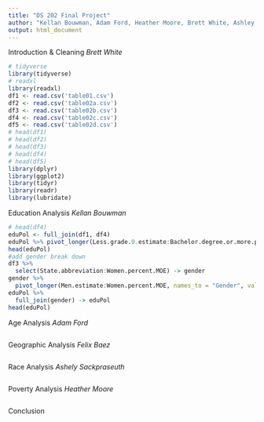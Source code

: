 ```yaml
---
title: "DS 202 Final Project"
author: "Kellan Bouwman, Adam Ford, Heather Moore, Brett White, Ashley Sackpraseuth, Felix Baez"
output: html_document
---
```


Introduction & Cleaning
*Brett White*
    
     
```r
# tidyverse
library(tidyverse)
# readxl
library(readxl)
df1 <- read.csv('table01.csv')
df2 <- read.csv('table02a.csv')
df3 <- read.csv('table02b.csv')
df4 <- read.csv('table02c.csv')
df5 <- read.csv('table02d.csv')
# head(df1)
# head(df2)
# head(df3)
# head(df4)
# head(df5)
library(dplyr)
library(ggplot2)
library(tidyr)
library(readr)
library(lubridate)
```


Education Analysis
*Kellan Bouwman*

```r
# head(df4)
eduPol <- full_join(df1, df4)
eduPol %>% pivot_longer(Less.grade.9.estimate:Bachelor.degree.or.more.percent.MOE, names_to = "Education", values_to = "Amount") -> eduPol
head(eduPol)
#add gender break down
df3 %>% 
  select(State.abbreviation:Women.percent.MOE) -> gender
gender %>%
  pivot_longer(Men.estimate:Women.percent.MOE, names_to = "Gender", values_to = "Percentage") -> gender
eduPol %>%
  full_join(gender) -> eduPol
head(eduPol)
```

Age Analysis
*Adam Ford*

```r

```

Geographic Analysis
*Felix Baez*

```r

```

Race Analysis
*Ashely Sackpraseuth*

```r

```

Poverty Analysis
*Heather Moore*

```r

```

Conclusion






